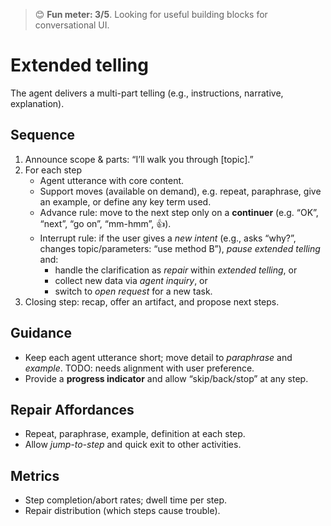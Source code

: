 
<Meta title="Primitives/Conversation/Conversational activities/Extended telling" />

> 😊 **Fun meter: 3/5**. Looking for useful building blocks for conversational UI.

# Extended telling

The agent delivers a multi-part telling (e.g., instructions, narrative, explanation).

## Sequence

1. Announce scope & parts: “I’ll walk you through [topic].”
2. For each step
   - Agent utterance with core content.
   - Support moves (available on demand), e.g. repeat, paraphrase, give an example, or define any key term used.
   - Advance rule: move to the next step only on a **continuer** (e.g. “OK”, “next”, “go on”, “mm-hmm”, 👍).
   - Interrupt rule: if the user gives a *new intent* (e.g., asks “why?”, changes topic/parameters: “use method B”), *pause* *extended telling* and:
      - handle the clarification as *repair* within *extended telling*, or
      - collect new data via *agent inquiry*, or
      - switch to *open request* for a new task.
3. Closing step: recap, offer an artifact, and propose next steps.

## Guidance
- Keep each agent utterance short; move detail to *paraphrase* and *example*. TODO: needs alignment with user preference.
- Provide a **progress indicator** and allow “skip/back/stop” at any step.

## Repair Affordances
- Repeat, paraphrase, example, definition at each step.
- Allow *jump-to-step* and quick exit to other activities.

## Metrics
- Step completion/abort rates; dwell time per step.
- Repair distribution (which steps cause trouble).
